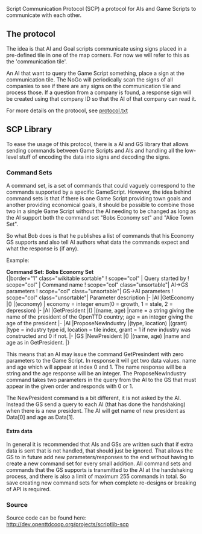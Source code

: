 {{en/Note|SCP is work in progress. Currently there has not yet been a release to tt-forums nor bananas.}}

Script Communication Protocol (SCP) a protocol for AIs and Game Scripts to communicate with each other. 


== The protocol ==
The idea is that AI and Goal scripts communicate using signs placed in a pre-defined tile in one of the map corners. For now we will refer to this as the 'communication tile'. 

An AI that want to query the Game Script something, place a sign at the communication tile. The NoGo will periodically scan the signs of all companies to see if there are any signs on the communication tile and process those. If a question from a company is found, a response sign will be created using that company ID so that the AI of that company can read it.

For more details on the protocol, see [http://dev.openttdcoop.org/projects/scriptlib-scp/repository/entry/protocol.txt protocol.txt]

== SCP Library ==
To ease the usage of this protocol, there is a AI and GS library that allows sending commands between Game Scripts and AIs and handling all the low-level stuff of encoding the data into signs and decoding the signs.

=== Command Sets ===
A command set, is a set of commands that could vaguely correspond to the commands supported by a specific GameScript. However, the idea behind command sets is that if there is one Game Script providing town goals and another providing economical goals, it should be possible to combine those two in a single Game Script without the AI needing to be changed as long as the AI support both the command set "Bobs Economy set" and "Alice Town Set".

So what Bob does is that he publishes a list of commands that his Economy GS supports and also tell AI authors what data the commands expect and what the response is (if any).

Example:

'''Command Set: Bobs Economy Set'''<br/>
{|border="1"  class="wikitable sortable"
! scope="col" | Query started by
! scope="col" | Command name
! scope="col" class="unsortable"| AI->GS parameters
! scope="col" class="unsortable"| GS->AI parameters
! scope="col" class="unsortable"| Parameter description
|-
|AI
|GetEconomy
|()
|(economy)
| economy = integer enum(0 = growth, 1 = stale, 2 = depression)
|-
|AI
|GetPresident
|()
|(name, age)
|name = a string giving the name of the president of the OpenTTD country; age = an integer giving the age of the president
|-
|AI
|ProposeNewIndustry
|(type, location)
|(grant)
|type = industry type id, location = tile index, grant = 1 if new industry was constructed and 0 if not.
|-
|GS
|NewPresident
|()
|(name, age)
|name and age as in GetPresident.
|}

This means that an AI may issue the command GetPresindent with zero parameters to the Game Script. In response it will get two data values. name and age which will appear at index 0 and 1. The name response will be a string and the age response will be an integer. The ProposeNewIndustry command takes two parameters in the query from the AI to the GS that must appear in the given order and responds with 0 or 1. 

The NewPresident command is a bit different, it is not asked by the AI. Instead the GS send a query to each AI (that has done the handshaking) when there is a new president. The AI will get name of new president as Data[0] and age as Data[1]. 

==== Extra data ====
In general it is recommended that AIs and GSs are written such that if extra data is sent that is not handled, that should just be ignored. That allows the GS to in future add new parameters/responses to the end without having to create a new command set for every small addition. All command sets and commands that the GS supports is transmitted to the AI at the handshaking process, and there is also a limit of maximum 255 commands in total. So save creating new command sets for when complete re-designs or breaking of API is required.

=== Source ===
Source code can be found here: http://dev.openttdcoop.org/projects/scriptlib-scp